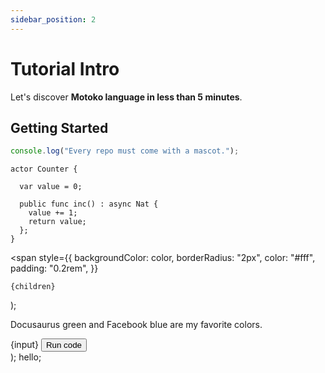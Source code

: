 ```yaml
---
sidebar_position: 2
---
```


# Tutorial Intro

Let's discover **Motoko language in less than 5 minutes**.

## Getting Started

```js
console.log("Every repo must come with a mascot.");
```

```motoko
actor Counter {

  var value = 0;

  public func inc() : async Nat {
    value += 1;
    return value;
  };
}
```

  <span
    style={{
      backgroundColor: color,
      borderRadius: "2px",
      color: "#fff",
      padding: "0.2rem",
    }}
  >
    {children}
  </span>
);

<Highlight color="#25c2a0">Docusaurus green</Highlight> and <Highlight color="#1877F2">
  Facebook blue
</Highlight> are my favorite colors.

  <div>
    {input}
    <button> Run code </button>
  </div>
);
<RunButton input="Motoko">hello</RunButton>;
